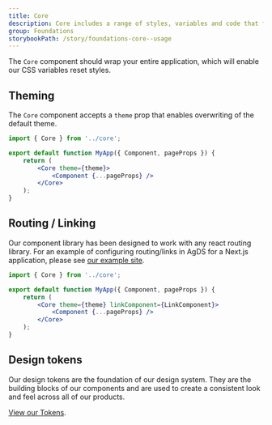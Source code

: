 ```yaml
---
title: Core
description: Core includes a range of styles, variables and code that form the foundations of how the Design System works, including colour, typography and spacing.
group: Foundations
storybookPath: /story/foundations-core--usage
---
```


The `Core` component should wrap your entire application, which will enable our CSS variables reset styles.

## Theming

The `Core` component accepts a `theme` prop that enables overwriting of the default theme.

```jsx
import { Core } from '../core';

export default function MyApp({ Component, pageProps }) {
	return (
		<Core theme={theme}>
			<Component {...pageProps} />
		</Core>
	);
}
```

## Routing / Linking

Our component library has been designed to work with any react routing library. For an example of configuring routing/links in AgDS for a Next.js application, please see [our example site](https://github.com/agriculturegovau/agds-next/tree/main/example-site/components/LinkComponent.tsx).

```jsx
import { Core } from '../core';

export default function MyApp({ Component, pageProps }) {
	return (
		<Core theme={theme} linkComponent={LinkComponent}>
			<Component {...pageProps} />
		</Core>
	);
}
```

## Design tokens

Our design tokens are the foundation of our design system. They are the building blocks of our components and are used to create a consistent look and feel across all of our products.

[View our Tokens](/foundations/tokens).
